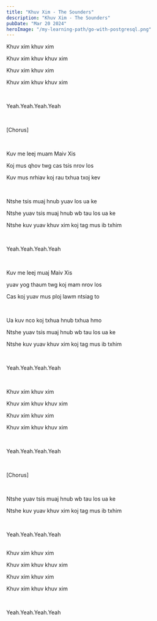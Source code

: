 ```yaml
---
title: "Khuv Xim - The Sounders"
description: "Khuv Xim - The Sounders"
pubDate: "Mar 20 2024"
heroImage: "/my-learning-path/go-with-postgresql.png"
---
```


Khuv xim khuv xim

Khuv xim khuv khuv xim

Khuv xim khuv xim

Khuv xim khuv khuv xim

<br />

Yeah.Yeah.Yeah.Yeah

<br />

[Chorus]

<br />

Kuv me leej muam Maiv Xis

Koj mus qhov twg cas tsis nrov los

Kuv mus nrhiav koj rau txhua txoj kev

<br />

Ntshe tsis muaj hnub yuav los ua ke

Ntshe yuav tsis muaj hnub wb tau los ua ke

Ntshe kuv yuav khuv xim koj tag mus ib txhim

<br />

Yeah.Yeah.Yeah.Yeah

<br />

Kuv me leej muaj Maiv Xis

yuav yog thaum twg koj mam nrov los

Cas koj yuav mus ploj lawm ntsiag to

<br />

Ua kuv nco koj txhua hnub txhua hmo

Ntshe yuav tsis muaj hnub wb tau los ua ke

Ntshe kuv yuav khuv xim koj tag mus ib txhim

<br />

Yeah.Yeah.Yeah.Yeah

<br />

Khuv xim khuv xim

Khuv xim khuv khuv xim

Khuv xim khuv xim

Khuv xim khuv khuv xim

<br />

Yeah.Yeah.Yeah.Yeah

<br />

[Chorus]

<br />

Ntshe yuav tsis muaj hnub wb tau los ua ke

Ntshe kuv yuav khuv xim koj tag mus ib txhim

<br />

Yeah.Yeah.Yeah.Yeah

<br />
Khuv xim khuv xim

Khuv xim khuv khuv xim

Khuv xim khuv xim

Khuv xim khuv khuv xim

<br />

Yeah.Yeah.Yeah.Yeah
